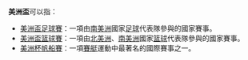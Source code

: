 '''美洲盃'''可以指：

* [[美洲盃足球賽|美洲盃足球賽]]：一項由[[南美洲|南美洲]]國家[[足球|足球]]代表隊參與的國家賽事。
* [[美洲盃篮球賽|美洲盃篮球賽]]：一項由[[北美洲|北美洲]]、[[南美洲|南美洲]]國家[[篮球|篮球]]代表隊參與的國家賽事。
* [[美洲杯帆船賽|美洲杯帆船賽]]：一項[[賽艇|賽艇]]運動中最著名的國際賽事之一。

{{disambig|Cat=組織機構消歧義}}